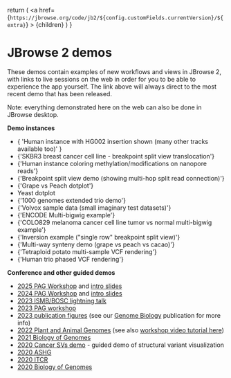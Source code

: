 
  return (
    <a
      href={`https://jbrowse.org/code/jb2/${config.customFields.currentVersion}/${extra}`}
    >
      {children}
    </a>
  )
}

# JBrowse 2 demos

These demos contain examples of new workflows and views in JBrowse 2, with links
to live sessions on the web in order for you to be able to experience the app
yourself. The link above will always direct to the most recent demo that has
been released.

Note: everything demonstrated here on the web can also be done in JBrowse
desktop.

**Demo instances**

- <Link extra="?config=test_data/config_demo.json&session=share-oTyYRpz9fN&password=fYAbt">
    {
      'Human instance with HG002 insertion shown (many other tracks available too)'
    }
  </Link>
- <Link extra="?config=test_data%2Fconfig_demo.json&session=share-pjaAq1hNxB&password=Z9teR">
    {'SKBR3 breast cancer cell line - breakpoint split view translocation'}
  </Link>
- <Link extra="?config=test_data%2Fconfig_demo.json&session=share-XyL52LPDoO&password=861E4">
    {'Human instance coloring methylation/modifications on nanopore reads'}
  </Link>
- <Link extra="?config=test_data/breakpoint/config.json">
    {'Breakpoint split view demo (showing multi-hop split read connection)'}
  </Link>
- <Link extra="?config=test_data%2Fconfig_dotplot.json&session=share-zw51jIwuXb&password=i8WqY">
    {'Grape vs Peach dotplot'}
  </Link>
- <Link extra="?config=test_data/yeast_synteny/config.json">Yeast dotplot</Link>
- <Link extra="?config=%2Fgenomes%2FGRCh38%2F1000genomes%2Fconfig_1000genomes.json&session=share-SUK-mntGyB&password=eQF0F">
    {'1000 genomes extended trio demo'}
  </Link>
- <Link extra="?config=test_data%2Fvolvox%2Fconfig.json&session=share-JCsm46ATdn&password=ilHg5">
    {'Volvox sample data (small imaginary test datasets)'}
  </Link>
- <Link extra="?config=test_data%2Fconfig_demo.json&session=share-Pw7kOjagSF&password=e0SuE">
    {'ENCODE Multi-bigwig example'}
  </Link>
- <Link extra="?config=test_data%2Fconfig_demo.json&session=share-7skGDzEmMi&password=NGzLX">
    {'COLO829 melanoma cancer cell line tumor vs normal multi-bigwig example'}
  </Link>
- <Link extra="?config=test_data%2Fconfig_demo.json&session=share-sA7riIQWhJ&password=3pkHd">
    {'Inversion example ("single row" breakpoint split view)'}
  </Link>
- <Link extra="?config=https%3A%2F%2Fjbrowse.org%2Fdemos%2Fplant_synteny_demo%2Fconfig2.json&session=share-pARmvLazem&password=ZPOwE">
    {'Multi-way synteny demo (grape vs peach vs cacao)'}
  </Link>
- <Link extra="?config=/genomes/potato/config.json">
    {'Tetraploid potato multi-sample VCF rendering'}
  </Link>
- <Link extra="?config=test_data%2Fconfig_demo.json&session=share-vQBatl-Of9&password=Mhl6F">
    {'Human trio phased VCF rendering'}
  </Link>

**Conference and other guided demos**

- [2025 PAG Workshop](http://gmod.org/wiki/JBrowse2_Tutorial_PAG_2025) and
  [intro slides](https://docs.google.com/presentation/d/1uL5x1Mxewxn5NdKOLaVz05Hns_-GRslJMyO8Q1dtxr0/edit?usp=sharing)
- [2024 PAG Workshop](http://gmod.org/wiki/JBrowse2_Tutorial_PAG_2024) and
  [intro slides](https://docs.google.com/presentation/d/1p4SudzTyTZuXxOS5t4ibygWcxjACPrggdM7P1gKIvAQ/edit?usp=sharing)
- [2023 ISMB/BOSC lightning talk](https://docs.google.com/presentation/d/18vdbamIwaCQUVagMD65EILQ35v7p79sJBZr6D0WiX9c/edit?usp=sharing)
- [2023 PAG workshop](http://gmod.org/wiki/JBrowse2_Tutorial_PAG_2023)
- [2023 publication figures](https://jbrowse.org/demos/paper2022/) (see our
  [Genome Biology](https://doi.org/10.1186/s13059-023-02914-z) publication for
  more info)
- [2022 Plant and Animal Genomes](https://jbrowse.org/demos/pag2022/) (see also
  [workshop video tutorial here](/docs/archive/pag2022_synteny_tutorial))
- [2021 Biology of Genomes](https://jbrowse.org/demos/bog2021/)
- [2020 Cancer SVs demo](https://jbrowse.org/demos/cancer-demo-2020/) - guided
  demo of structural variant visualization
- [2020 ASHG](https://jbrowse.org/demos/ashg2020/)
- [2020 ITCR](https://jbrowse.org/demos/itcr2020/)
- [2020 Biology of Genomes](https://jbrowse.org/demos/bog2020/)
